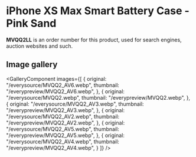 
# iPhone XS Max Smart Battery Case - Pink Sand

<Callout type='info' emoji='👉🏻'>**MVQQ2LL** is an order number for this product, used for search engines, auction websites and such.</Callout>

## Image gallery

<GalleryComponent
    images={[
      {
        original: "/everysource/MVQQ2_AV6.webp",
        thumbnail: "/everypreview/MVQQ2_AV6.webp",
      },
      {
        original: "/everysource/MVQQ2.webp",
        thumbnail: "/everypreview/MVQQ2.webp",
      },
      {
        original: "/everysource/MVQQ2_AV3.webp",
        thumbnail: "/everypreview/MVQQ2_AV3.webp",
      },
      {
        original: "/everysource/MVQQ2_AV2.webp",
        thumbnail: "/everypreview/MVQQ2_AV2.webp",
      },
      {
        original: "/everysource/MVQQ2_AV5.webp",
        thumbnail: "/everypreview/MVQQ2_AV5.webp",
      },
      {
        original: "/everysource/MVQQ2_AV4.webp",
        thumbnail: "/everypreview/MVQQ2_AV4.webp",
      }
    ]}
  />
